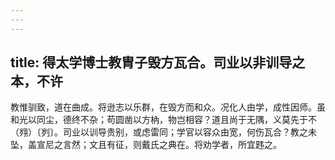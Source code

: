 ```yaml
---
---
---
```

title: 得太学博士教胄子毁方瓦合。司业以非训导之本，不许
---



教惟驯致，道在曲成。将逊志以乐群，在毁方而和众。况化人由学，成性因师。虽和光以同尘，德终不杂；苟圆凿以方枘，物岂相容？道且尚于无隅，义莫先于不（翙）〔刿〕。司业以训导贵别，或虑雷同；学官以容众由宽，何伤瓦合？教之未坠，盖宣尼之言然；文且有征，则戴氏之典在。将劝学者，所宜韪之。